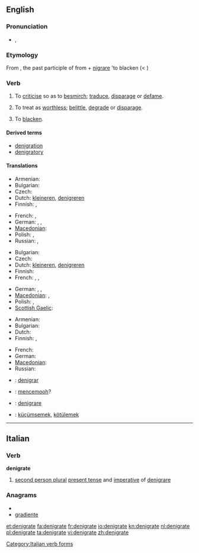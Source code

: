 {{was wotd|2009|June|28}}
==English==

===Pronunciation===
* {{IPA|/ˈdɛ.nɪ.ɡɹeɪt/}}, {{SAMPA|/dE.nI.gr\eIt/}}

===Etymology===
From {{etyl|la}} {{term|denigratus|dénigrātus|lang=la}}, the past participle of {{term|denigrare|dénigrāre|to blacken|lang=la}} from {{term|de|dē|lang=la}} + [[nigrare]] 'to blacken (< {{term|niger||black|lang=la}})

===Verb===
{{en-verb|denigrat|ing}}

# {{transitive}} To [[criticise]] so as to [[besmirch]]; [[traduce]], [[disparage]] or [[defame]].
# {{transitive}} To treat as [[worthless]]; [[belittle]], [[degrade]] or [[disparage]].
# {{rare}} To [[blacken]]. <!-- this usage is the literal sense, yet obscure at best -->

====Derived terms====
* [[denigration]]
* [[denigratory]]

====Translations====
{{trans-top|to criticise so as to besmirch}}
* Armenian: {{t|hy|սևացնել|tr=sevac’nel}}
* Bulgarian: {{t|bg|очерням}}
* Czech: {{t-|cs|pošpinit}}
* Dutch: [[kleineren]], [[denigreren]]
* Finnish: {{t+|fi|mustamaalata}}, {{t-|fi|mustata}}
{{trans-mid}}
* French: {{t+|fr|dénigrer}},  {{t+|fr|médire}}
* German: {{t+|de|anschwärzen}}, {{t+|de|verleumden}}, {{t+|de|verunglimpfen}}
* [[Macedonian]]: {{t|mk|оцрнува|tr=oc'rnuva}}
* Polish: {{t|pl|uwłaczać}},  {{t|pl|oczerniać}}
* Russian: {{t+|ru|клеветать|tr=klevetát’}}, {{t|ru|наговаривать|tr=nagovárivat’}}
{{trans-bottom}}

{{trans-top|to treat as worthless}}
* Bulgarian: {{t|bg|омаловажавам}}
* Czech: {{t-|cs|znevažovat}}
* Dutch: [[kleineren]], [[denigreren]]
* Finnish: {{t-|fi|vähätellä}}
* French: {{t+|fr|dénigrer}},  {{t+|fr|rabaisser}},  {{t+|fr|déprécier}}
{{trans-mid}}
* German: {{t+|de|verleumden}}, {{t+|de|verunglimpfen}}, {{t+|de|herabsetzen}}
* [[Macedonian]]: {{t|mk|омаловажува|tr=omalovážuva}},  {{t|mk|понижува|tr=ponížuva}}
* Polish: {{t|pl|pomniejszyć}},  {{t|pl|umniejszać}}
* [[Scottish Gaelic]]: {{t-|gd|dèan dìmeas air|xs=Scottish Gaelic}}
{{trans-bottom}}

{{trans-top|blacken}}
* Armenian: {{t|hy|սևացնել|tr=sevac’nel}}
* Bulgarian: {{t|bg|почерням}}
* Dutch: {{t+|nl|zwartmaken}}
* Finnish: {{t-|fi|mustata}}, {{t-|fi|pimentää}}
{{trans-mid}}
* French: {{t+|fr|noircir}}
* German: {{t+|de|anschwärzen}}
* [[Macedonian]]: {{t|mk|оцрнува|tr=oc'rnuva}}
* Russian: {{t+|ru|чернить|tr=černít’}}
{{trans-bottom}}

{{checktrans-top}}
* {{ttbc|Ido}}: [[denigrar]]
* {{ttbc|Indonesian}}: [[cemooh|mencemooh]]?
{{trans-mid}}
* {{ttbc|Italian}}: [[denigrare]]
* {{ttbc|Turkish}}: [[küçümsemek]], [[kötülemek]]
{{trans-bottom}}

----

==Italian==

===Verb===
'''denigrate'''

# [[second person plural]] [[present tense]] and [[imperative]] of [[denigrare]]

===Anagrams===
* {{alphagram|adeeginrt}}
* [[gradiente#Italian|gradiente]]

[[Category:Italian verb forms]]

[[et:denigrate]]
[[fa:denigrate]]
[[fr:denigrate]]
[[io:denigrate]]
[[kn:denigrate]]
[[nl:denigrate]]
[[pl:denigrate]]
[[ta:denigrate]]
[[vi:denigrate]]
[[zh:denigrate]]